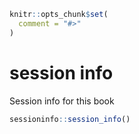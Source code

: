 ```r
knitr::opts_chunk$set(
  comment = "#>"
)
```

# session info

Session info for this book

```r
sessioninfo::session_info()
```
